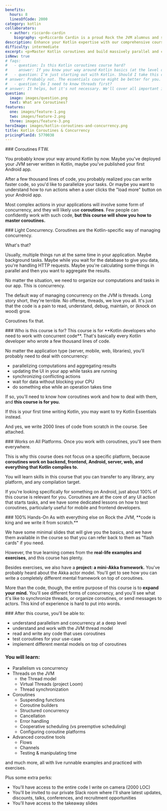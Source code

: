 ```yaml
---
benefits:
  hours: 8
  linesOfCode: 2000
category: kotlin
collaborators:
  - author: riccardo-cardin
    biography: <p>Riccardo Cardin is a proud Rock the JVM alumnus and senior software engineer focusing on high-performance systems in Scala, Kotlin and Java.</p><p>He is also one of the two leading lecturers of the Software Engineering course inside the Computer Science BSc, hosted by Dipartimento di Matematica of the University of Padova.</p><p>Riccardo is actively interested in the application of design patterns and design best practices. He is constantly increasing his knowledge of the software's design and development continuously, which brought him to Rock the JVM.</p>
description: Enhance your Kotlin expertise with our comprehensive course designed for experienced developers. Master Kotlin coroutines and learn to build massively parallel and concurrent applications through hands-on exercises and practical lessons. Perfect for those looking to advance their skills in Kotlin development.
difficulty: intermediate
excerpt: <p>Master Kotlin coroutines and build massively parallel and concurrent applications with our hands-on course designed for pro Kotlin developers</p>
isNew: true
# faqs:
#   - question: Is this Kotlin coroutines course hard?
#     answer: If you know your way around Kotlin basics (at the level of the Kotlin Essentials course), you should be fine. If this is your first time with Kotlin (or first time coding), I recommend you take the Kotlin Essentials course first.
#   - question: I'm just starting out with Kotlin. Should I take this course?
# answer: Probably not. The essentials course might be better for you.
#   - question: Do I need to know threads first?
# answer: It helps, but it's not necessary. We'll cover all important ideas on JVM threads in the course so that you're well equipped to work with coroutines.
question:
  image: images/question.png
  text: What are Coroutines?
features:
  one: images/feature-1.png
  two: images/feature-2.png
  three: images/feature-3.png
heroImage: images/kotlin-coroutines-and-concurrency.png
title: Kotlin Coroutines & Concurrency
pricingPlanId: 5770038
---
```



<CourseLayout>
<Fragment slot="goal">
### Coroutines FTW.

You probably know your way around Kotlin by now. Maybe you've deployed your JVM server written in Kotlin, maybe you've published your first Android app.

After a few thousand lines of code, you probably realized you can write faster code, so you'd like to parallelize your tasks. Or maybe you want to understand how to run actions when a user clicks the "load more" button on your Android app.

Most complex actions in your applications will involve some form of concurrency, and they will likely use **coroutines**. Few people can confidently work with such code, **but this course will show you how to master coroutines.**

</Fragment>
<Fragment slot="question">
### Light Concurrency.
Coroutines are the Kotlin-specific way of managing concurrency.

What's that?

Usually, multiple things run at the same time in your application. Maybe background tasks. Maybe while you wait for the database to give you data, you're handling HTTP requests. Maybe you're calculating some things in parallel and then you want to aggregate the results.

No matter the situation, we need to organize our computations and tasks in our app. This is concurrency.

The default way of managing concurrency on the JVM is threads. Long story short, they're terrible. No offense, threads, we love you all. It's just that the code is a pain to read, understand, debug, maintain, or (knock on wood) grow.

Coroutines fix that.

</Fragment>
<Fragment slot="feature1">
### Who is this course is for?
This course is for **Kotlin developers who need to work with concurrent code**. That's basically every Kotlin developer who wrote a few thousand lines of code.

No matter the application type (server, mobile, web, libraries), you'll probably need to deal with concurrency:

- parallelizing computations and aggregating results
- updating the UI in your app while tasks are running
- synchronizing conflicting actions
- wait for data without blocking your CPU
- do something else while an operation takes time

If so, you'll need to know how coroutines work and how to deal with them, and **this course is for you.**

If this is your first time writing Kotlin, you may want to try Kotlin Essentials instead.

And yes, we write 2000 lines of code from scratch in the course. See attached.

</Fragment>
<Fragment slot="feature2">
### Works on All Platforms.
Once you work with coroutines, you'll see them everywhere.

This is why this course does not focus on a specific platform, because **coroutines work on backend, frontend, Android, server, web, and everything that Kotlin compiles to.**

You will learn skills in this course that you can transfer to any library, any platform, and any compilation target.

If you're looking specifically for something on Android, just about 100% of this course is relevant for you. Coroutines are at the core of any UI action that starts tasks, and we have some dedicated lessons on how to test coroutines, particularly useful for mobile and frontend developers.

</Fragment>
<Fragment slot="feature3">
### 100% Hands-On
As with everything else on Rock the JVM, **code is king and we write it from scratch.**

We have some minimal slides that will give you the basics, and we have them available in the course so that you can refer back to them as "flash cards" if you need.

However, the true learning comes from the **real-life examples and exercises**, and this course has plenty.

Besides exercises, we also have a **project: a mini-Akka framework.** You've probably heard about the Akka actor model. You'll get to see how you can write a completely different mental framework on top of coroutines.

More than the code, though, the entire purpose of this course is to **expand your mind.** You'll see different forms of concurrency, and you'll see what it's like to synchronize threads, or organize coroutines, or send messages to actors. This kind of experience is hard to put into words.

</Fragment>
<Fragment slot="skills">
### After this course, you'll be able to:

- understand parallelism and concurrency at a deep level
- understand and work with the JVM thread model
- read and write any code that uses coroutines
- test coroutines for your use-case
- implement different mental models on top of coroutines

### You will learn:

- Parallelism vs concurrency
- Threads on the JVM
  - the Thread model
  - Virtual Threads (project Loom)
  - Thread synchronization
- Coroutines
  - Suspending functions
  - Coroutine builders
  - Structured concurrency
  - Cancellation
  - Error handling
  - Cooperative scheduling (vs preemptive scheduling)
  - Configuring coroutine platforms
- Advanced coroutine tools
  - Flows
  - Channels
  - Testing & manipulating time

and much more, all with live runnable examples and practiced with exercises.

Plus some extra perks:

- You'll have access to the entire code I write on camera (2000 LOC)
- You'll be invited to our private Slack room where I'll share latest updates, discounts, talks, conferences, and recruitment opportunities
- You'll have access to the takeaway slides

</Fragment>
</CourseLayout>
